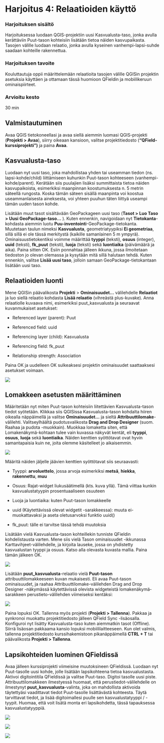 # Harjoitus 4: Relaatioiden käyttö

### Harjoituksen sisältö

Harjoituksessa luodaan QGIS-projektiin uusi Kasvualusta-taso, jonka avulla kerättäviin Puut-tason kohteisiin lisätään tietoa näiden kasvupaikasta. Tasojen välille luodaan relaatio, jonka avulla kyseinen vanhempi-lapsi-suhde saadaan kohteille rakennettua.

### Harjoituksen tavoite

Kouluttautuja oppii määrittelemään relaatioita tasojen välille QGISin projektin asetuksia käyttäen ja ottamaan tässä huomioon QFieldin ja mobiilikeruun ominaispiirteet.

### Arvioitu kesto

30 min

## Valmistautuminen

Avaa QGIS tietokoneellasi ja avaa siellä aiemmin luomasi QGIS-projekti (**Projekti \> Avaa**), siirry oikeaan kansioon, valitse projektitiedosto (**"QField-kurssiprojekti")** ja paina **Avaa**.

## Kasvualusta-taso

Luodaan nyt uusi taso, joka mahdollistaa yhden tai useamman tiedon (ns. lapsi-kohde/child) liittämiseen kuhunkin Puut-tason kohteeseen (vanhempi-kohde/parent). Kerätään siis puulajien lisäksi summittaista tietoa näiden kasvupaikoista, esimerkiksi maanpinnan koostumuksesta n. 5 metrin säteellä rungosta. Koska tämän säteen sisällä maanpinta voi koostua useammanlaisesta aineksesta, voi yhteen puuhun täten liittyä useampi tämän uuden tason kohde.

Lisätään muut tasot sisältävään GeoPackageen uusi taso (**Tasot \> Luo Taso \> Uusi GeoPackage-taso...** ). Kuten ennenkin, navigoidaan nyt **Tietokanta**-kohdasta aiemmin luotu **Puu-inventointi**-GeoPackage-tietokanta. Muutetaan taulun nimeksi **Kasvualusta**, geometriatyypiksi **Ei geometriaa**, sillä sillä ei ole tässä merkitystä (kaikille samanlainen 5 m ympyrä). Ominaisuustietokentiksi voimme määrittää **tyyppi** (teksti), **osuus** (integer), **uuid** (teksti), **fk_puut** (teksti), **luoja** (teksti) sekä **luontiaika** (päivämäärä ja aika). Paina sitten OK. Esiin ponnahtaa jälleen ikkuna, jossa ilmoitetaan tiedoston jo olevan olemassa ja kysytään mitä sillä halutaan tehdä. Kuten ennenkin, valitse **Lisää uusi taso**, jolloin samaan GeoPackage-tietokantaan lisätään uusi taso.

## Relaatioiden luonti

Mene QGISin päävalikosta **Projekti** \> **Ominaisuudet...** välilehdelle **Relaatiot** ja luo siellä relaatio kohdasta **Lisää relaatio** (vihreästä plus-kuvake). Anna relaatiolle kuvaava nimi, esimerkiksi puut_kasvualusta ja seuraavat kuvanmukaiset asetukset:

-   Referenced layer (parent): Puut

-   Referenced field: uuid

-   Referencing layer (child): Kasvualusta

-   Referencing field: fk_puut

-   Relationship strength: Association

Paina OK ja uudelleen OK sulkeaksesi projektin ominaisuudet saattaaksesi asetukset voimaan.

![](img/harjoitus_4/image1.png)

## Lomakkeen asetusten määrittäminen

Määritetään nyt miten Puut-tason kohteisiin liitettävien Kasvualusta-tason tiedot syötetään. Klikkaa siis QGISissa Kasvualusta-tason kohdalta hiiren oikealla näppäimellä ja valitse **Ominaisuudet...** ja sieltä **Attribuuttilomake**-välilehti. Valitseylhäältä pudotusvalikosta **Drag and Drop Designer** (suom. Raahaa ja pudota -muokkain). Muokkaa lomaketta siten, että Lomakenäkymä-kohtaan tulee vain kuvassa näkyvät kentät, eli **tyyppi**, **osuus**, **luoja** sekä **luontiaika**. Näiden kenttien syöttötavat ovat hyvin samantapaisia kuin ne, joita olemme käsitelleet jo aikaisemmin.

![](img/harjoitus_4/image2.png)

Määritä näiden jäljelle jäävien kenttien syöttötavat siis seuraavasti:

-   Tyyppi: **arvoluettelo**, jossa arvoja esimerkiksi **metsä**, **hiekka**, **rakennettu**, **muu**

-   Osuus: Rajat-widget liukusäätimellä (kts. kuva yllä). Tämä viittaa kunkin kasvualustatyypin prosentuaaliseen osuuteen

-   Luoja ja luontiaika: kuten Puut-tason lomakkeelle

-   uuid (Käytettävissä olevat widgetit -sarakkeessa): muuta ei-muokattavaksi ja aseta oletusarvoksi funktio uuid()

-   fk_puut: tälle ei tarvitse tässä tehdä muutoksia

Lisätään vielä Kasvualusta-tason kohteillekin tunniste QFieldin kohdelistausta varten. Mene siis vielä Tason ominaisuudet -ikkunassa Karttavihjeet-välilehdelle, ja kirjoita lauseke, jossa on yhdistetty kasvualustan tyyppi ja osuus. Katso alla olevasta kuvasta mallia. Paina tämän jälkeen OK.

![](img/harjoitus_4/image3.png)

Lisätään **puut_kasvualusta**-relaatio vielä **Puut-tason** attribuuttilomakkeeseen kuvan mukaisesti. Eli avaa Puut-tason ominaisuudet, ja raahaa Attribuuttilomake-välilehden Drag and Drop Designer -näkymässä käytettävissä olevista widgeteistä lomakenäkymä-sarakkeen perustieto-välilehden viimeiseksi kentäksi:

![](img/harjoitus_4/image4.png)

Paina lopuksi OK. Tallenna myös projekti (**Projekti \> Tallenna**). Pakkaa ja synkronoi muokattu projektitiedosto jälleen QField Sync -lisäosalla. Konfiguroi nyt lisätty Kasvualusta-taso kuten aiemmatkin tasot (Offline). Siirrä lisäosan pakkaama kansio lopuksi mobiililaitteeseen. Kun olet valmis, tallenna projektitiedosto kurssihakemistoon pikanäppäimellä **CTRL + T** tai päävalikosta **Projekti \> Tallenna**.

## Lapsikohteiden luominen QFieldissä

Avaa jälleen kurssiprojekti viimeisine muutoksineen QFieldissä. Luodaan nyt Puut-tasolle uusi kohde, jolle lisätään lapsikohteena tietoa kasvualustasta. Aktivoi digitointitila QFieldissä ja valitse Puut-taso. Digitoi tasolle uusi piste. Attribuuttilomakkeen ilmestyessä huomaat, että perustiedot-välilehdelle on ilmestynyt **puut_kasvualusta**-valinta, joka on mahdollista aktivoida täytettyäsi vaadittavat tiedot Puut-tasolle lisättävästä kohteesta. Täytä tarvittavat tiedot, ja lisää digitoimallesi puulle sen kasvualustatyyppi / -tyypit. Huomaa, että voit lisätä monta eri lapsikohdetta, tässä tapauksessa kasvualustatyyppiä.

![](img/harjoitus_4/image5.png)

![](img/harjoitus_4/image6.png)

![](img/harjoitus_4/image7.png)
